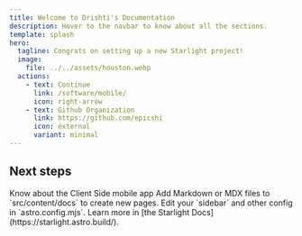 ```yaml
---
title: Welcome to Drishti's Documentation
description: Hover to the navbar to know about all the sections.
template: splash
hero:
  tagline: Congrats on setting up a new Starlight project!
  image:
    file: ../../assets/houston.webp
  actions:
    - text: Continue
      link: /software/mobile/
      icon: right-arrow
    - text: Github Organization
      link: https://github.com/epicshi
      icon: external
      variant: minimal
---
```



## Next steps

<CardGrid stagger>
	<Card title="Mobile App" icon="pencil">
		Know about the Client Side mobile app
	</Card>
	<Card title="Add new content" icon="add-document">
		Add Markdown or MDX files to `src/content/docs` to create new pages.
	</Card>
	<Card title="Configure your site" icon="setting">
		Edit your `sidebar` and other config in `astro.config.mjs`.
	</Card>
	<Card title="Read the docs" icon="open-book">
		Learn more in [the Starlight Docs](https://starlight.astro.build/).
	</Card>
</CardGrid>